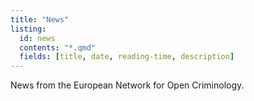 ```yaml
---
title: "News"
listing:
  id: news
  contents: "*.qmd"
  fields: [title, date, reading-time, description]
---
```


News from the European Network for Open Criminology.

::: {#news}
:::

